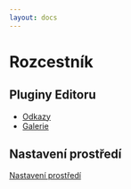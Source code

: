 ```yaml
---
layout: docs
---
```


# Rozcestník

## Pluginy Editoru
- [Odkazy](./pluginy/odkazy)
- [Galerie](./pluginy/galerie)

## Nastavení prostředí
[Nastavení prostředí](./nastaveni)